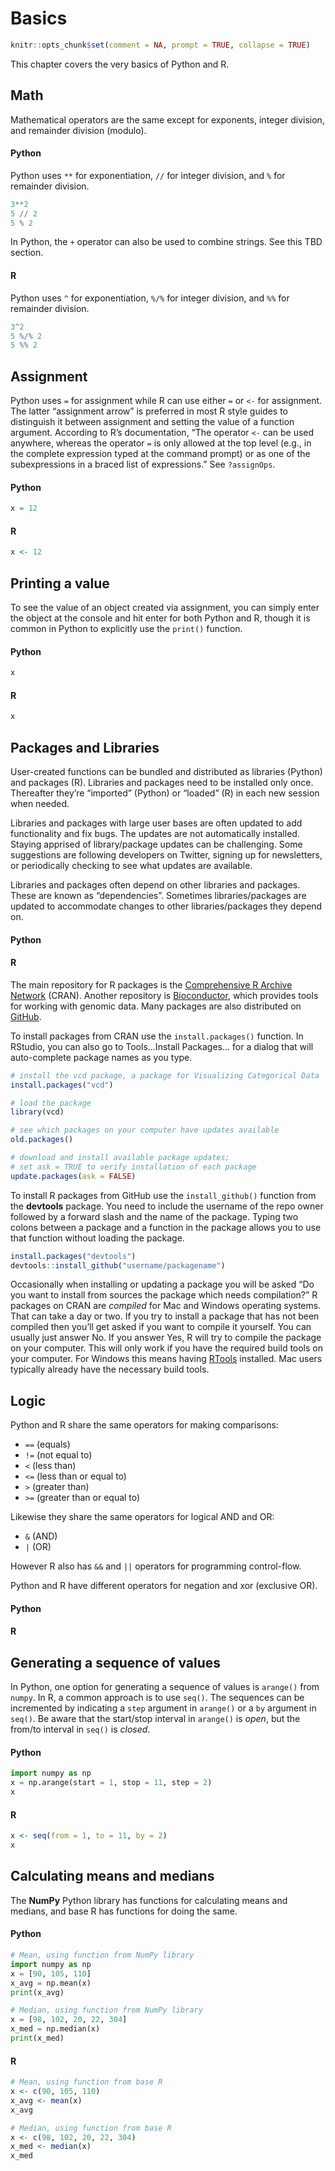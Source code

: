 # Basics 

```r
knitr::opts_chunk$set(comment = NA, prompt = TRUE, collapse = TRUE)
```

This chapter covers the very basics of Python and R.

## Math

Mathematical operators are the same except for exponents, integer division, and remainder division (modulo).

#### Python {-}

Python uses `**` for exponentiation, `//` for integer division, and `%` for remainder division.

```python
3**2
5 // 2
5 % 2
```

In Python, the `+` operator can also be used to combine strings. See this TBD section.

#### R {-}

Python uses `^` for exponentiation, `%/%` for integer division, and `%%` for remainder division.


```r
3^2
5 %/% 2
5 %% 2
```



## Assignment

Python uses `=` for assignment while R can use either `=` or `<-` for assignment. The latter "assignment arrow" is preferred in most R style guides to distinguish it between assignment and setting the value of a function argument. According to R's documentation, "The operator `<-` can be used anywhere, whereas the operator `=` is only allowed at the top level (e.g., in the complete expression typed at the command prompt) or as one of the subexpressions in a braced list of expressions." See `?assignOps`.

#### Python {-}

```python
x = 12
```

#### R {-}

```r
x <- 12
```

## Printing a value

To see the value of an object created via assignment, you can simply enter the object at the console and hit enter for both Python and R, though it is common in Python to explicitly use the `print()` function.

#### Python {-}

```python
x
```

#### R {-}

```r
x
```


## Packages and Libraries

User-created functions can be bundled and distributed as libraries (Python) and packages (R). Libraries and packages need to be installed only once. Thereafter they're "imported" (Python) or "loaded" (R) in each new session when needed.

Libraries and packages with large user bases are often updated to add functionality and fix bugs. The updates are not automatically installed. Staying apprised of library/package updates can be challenging. Some suggestions are following developers on Twitter, signing up for newsletters, or periodically checking to see what updates are available.

Libraries and packages often depend on other libraries and packages. These are known as "dependencies". Sometimes libraries/packages are updated to accommodate changes to other libraries/packages they depend on.

#### Python {-}


#### R {-}

The main repository for R packages is the [Comprehensive R Archive Network](https://cran.r-project.org/) (CRAN). Another repository is [Bioconductor](https://www.bioconductor.org/), which provides tools for working with genomic data. Many packages are also distributed on [GitHub](https://github.com/).

To install packages from CRAN use the `install.packages()` function. In RStudio, you can also go to Tools...Install Packages... for a dialog that will auto-complete package names as you type.

```r
# install the vcd package, a package for Visualizing Categorical Data
install.packages("vcd")

# load the package
library(vcd)

# see which packages on your computer have updates available
old.packages()

# download and install available package updates;
# set ask = TRUE to verify installation of each package
update.packages(ask = FALSE)
```

To install R packages from GitHub use the `install_github()` function from the **devtools** package. You need to include the username of the repo owner followed by a forward slash and the name of the package. Typing two colons between a package and a function in the package allows you to use that function without loading the package.

```r
install.packages("devtools")
devtools::install_github("username/packagename")
```

Occasionally when installing or updating a package you will be asked "Do you want to install from sources the package which needs compilation?" R packages on CRAN are _compiled_ for Mac and Windows operating systems. That can take a day or two. If you try to install a package that has not been compiled then you'll get asked if you want to compile it yourself. You can usually just answer No. If you answer Yes, R will try to compile the package on your computer. This will only work if you have the required build tools on your computer. For Windows this means having [RTools](https://cran.r-project.org/bin/windows/Rtools/) installed. Mac users typically already have the necessary build tools.

## Logic

Python and R share the same operators for making comparisons: 

- `==` (equals)
- `!=` (not equal to)
- `<` (less than)
- `<=` (less than or equal to)
- `>` (greater than)
- `>=` (greater than or equal to)

Likewise they share the same operators for logical AND and OR:

- `&` (AND)
- `|` (OR)

However R also has `&&` and `||` operators for programming control-flow.

Python and R have different operators for negation and xor (exclusive OR). 

#### Python {-}

#### R {-}


## Generating a sequence of values

In Python, one option for generating a sequence of values is `arange()` from `numpy`. In R, a common approach is to use `seq()`. The sequences can be incremented by indicating a `step` argument in `arange()` or a `by` argument in `seq()`. Be aware that the start/stop interval in `arange()` is _open_, but the from/to interval in `seq()` is _closed_.

#### Python {-}

```python
import numpy as np
x = np.arange(start = 1, stop = 11, step = 2)
x
```

#### R {-}

```r
x <- seq(from = 1, to = 11, by = 2)
x
```

## Calculating means and medians

The **NumPy** Python library has functions for calculating means and medians, and base R has functions for doing the same.

#### Python {-}

```python
# Mean, using function from NumPy library
import numpy as np
x = [90, 105, 110]
x_avg = np.mean(x)
print(x_avg)
```

```python
# Median, using function from NumPy library
x = [98, 102, 20, 22, 304]
x_med = np.median(x)
print(x_med)
```

#### R {-}

```r
# Mean, using function from base R
x <- c(90, 105, 110)
x_avg <- mean(x)
x_avg
```

```r
# Median, using function from base R
x <- c(98, 102, 20, 22, 304)
x_med <- median(x)
x_med
```